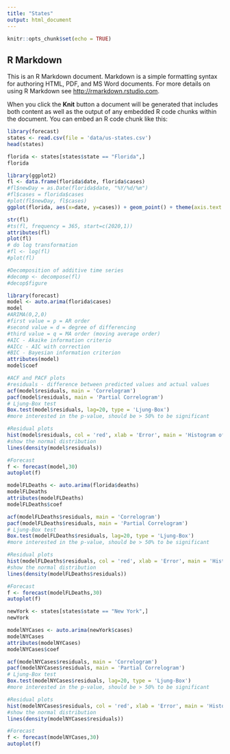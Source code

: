 ```yaml
---
title: "States"
output: html_document
---
```


```r
knitr::opts_chunk$set(echo = TRUE)
```

## R Markdown

This is an R Markdown document. Markdown is a simple formatting syntax for authoring HTML, PDF, and MS Word documents. For more details on using R Markdown see <http://rmarkdown.rstudio.com>.

When you click the **Knit** button a document will be generated that includes both content as well as the output of any embedded R code chunks within the document. You can embed an R code chunk like this:

```r
library(forecast)
states <- read.csv(file = 'data/us-states.csv')
head(states)
```

```r
florida <- states[states$state == "Florida",]
florida
```

```r
library(ggplot2)
fl <- data.frame(florida$date, florida$cases)
#fl$newDay = as.Date(florida$date, "%Y/%d/%m")
#fl$cases = florida$cases
#plot(fl$newDay, fl$cases)
ggplot(florida, aes(x=date, y=cases)) + geom_point() + theme(axis.text.x = element_text(angle=45, hjust=1, vjust=1))
```

```r
str(fl)
#ts(fl, frequency = 365, start=c(2020,1))
attributes(fl)
plot(fl)
# do log transformation
#fl <- log(fl)
#plot(fl)

#Decomposition of additive time series
#decomp <- decompose(fl)
#decop$figure
```

```r
library(forecast)
model <- auto.arima(florida$cases)
model
#ARIMA(0,2,0)
#first value = p = AR order
#second value = d = degree of differencing
#third value = q = MA order (moving average order)
#AIC - Akaike information criterio
#AICc - AIC with correction
#BIC - Bayesian information criterion
attributes(model)
model$coef
```

```r
#ACF and PACF plots
#residuals - difference between predicted values and actual values
acf(model$residuals, main = 'Correlogram')
pacf(model$residuals, main = 'Partial Correlogram')
# Ljung-Box test
Box.test(model$residuals, lag=20, type = 'Ljung-Box')
#more interested in the p-value, should be > 50% to be significant

#Residual plots
hist(model$residuals, col = 'red', xlab = 'Error', main = 'Histogram of Residuals', freq = FALSE)
#show the normal distribution
lines(density(model$residuals))

#Forecast
f <- forecast(model,30)
autoplot(f)
```

```r
modelFLDeaths <- auto.arima(florida$deaths)
modelFLDeaths
attributes(modelFLDeaths)
modelFLDeaths$coef

acf(modelFLDeaths$residuals, main = 'Correlogram')
pacf(modelFLDeaths$residuals, main = 'Partial Correlogram')
# Ljung-Box test
Box.test(modelFLDeaths$residuals, lag=20, type = 'Ljung-Box')
#more interested in the p-value, should be > 50% to be significant

#Residual plots
hist(modelFLDeaths$residuals, col = 'red', xlab = 'Error', main = 'Histogram of Residuals', freq = FALSE)
#show the normal distribution
lines(density(modelFLDeaths$residuals))

#Forecast
f <- forecast(modelFLDeaths,30)
autoplot(f)
```

```r
newYork <- states[states$state == "New York",]
newYork

modelNYCases <- auto.arima(newYork$cases)
modelNYCases
attributes(modelNYCases)
modelNYCases$coef

acf(modelNYCases$residuals, main = 'Correlogram')
pacf(modelNYCases$residuals, main = 'Partial Correlogram')
# Ljung-Box test
Box.test(modelNYCases$residuals, lag=20, type = 'Ljung-Box')
#more interested in the p-value, should be > 50% to be significant

#Residual plots
hist(modelNYCases$residuals, col = 'red', xlab = 'Error', main = 'Histogram of Residuals', freq = FALSE)
#show the normal distribution
lines(density(modelNYCases$residuals))

#Forecast
f <- forecast(modelNYCases,30)
autoplot(f)
```

